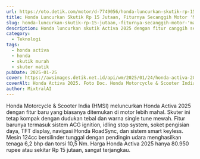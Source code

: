 ```yaml
---
url: https://oto.detik.com/motor/d-7749056/honda-luncurkan-skutik-rp-15-jutaan-fiturnya-secanggih-motor-mahal
title: Honda Luncurkan Skutik Rp 15 Jutaan, Fiturnya Secanggih Motor 'Mahal'
slug: honda-luncurkan-skutik-rp-15-jutaan,-fiturnya-secanggih-motor-'mahal'
description: Honda luncurkan skutik Activa 2025 dengan fitur canggih seperti TFT display dan RoadSync. Harganya hanya Rp 15 juta, sangat terjangkau!
category:
  - Teknologi
tags:
  - honda activa
  - honda
  - skutik murah
  - skuter matik
pubDate: 2025-01-25
cover: https://awsimages.detik.net.id/api/wm/2025/01/24/honda-activa-2025-2_169.jpeg?wid=54&w=650&v=1&t=jpeg
coverAlt: Honda Activa 2025. Foto Doc. Honda Motorcycle & Scooter India (HMSI)
author: MixtralAI
---
```

Honda Motorcycle & Scooter India (HMSI) meluncurkan Honda Activa 2025 dengan fitur baru yang biasanya ditemukan di motor lebih mahal. Skuter ini tetap kompak dengan dudukan tebal dan warna single tune mewah. Fitur barunya termasuk sistem ACG ignition, idling stop system, soket pengisian daya, TFT display, navigasi Honda RoadSync, dan sistem smart keyless. Mesin 124cc bersilinder tunggal dengan pendingin udara menghasilkan tenaga 6,2 bhp dan torsi 10,5 Nm. Harga Honda Activa 2025 hanya 80.950 rupee atau sekitar Rp 15 jutaan, sangat terjangkau.

